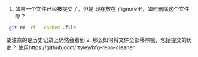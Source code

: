 1. 如果一个文件已经被提交了，但是
现在放在了ignore里，如何删除这个文件呢？
``` bash
 git rm -rf --cached .file
```
要注意的是历史记录上仍然会看到
2. 那么如何将文件全部移除呢，包括提交的历史？
使用https://github.com/rtyley/bfg-repo-cleaner


